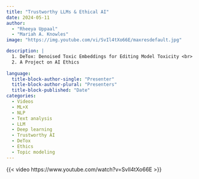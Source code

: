 ```yaml
---
title: "Trustworthy LLMs & Ethical AI"
date: 2024-05-11
author: 
  - "Rheeya Uppaal"
  - "Mariah A. Knowles"
image: "https://img.youtube.com/vi/SvIl4tXo66E/maxresdefault.jpg"

description: |
  1. DeTox: Denoised Toxic Embeddings for Editing Model Toxicity <br>
  2. A Project on AI Ethics
  
language: 
  title-block-author-single: "Presenter"
  title-block-author-plural: "Presenters"
  title-block-published: "Date"
categories:
  - Videos
  - ML+X
  - NLP
  - Text analysis
  - LLM
  - Deep learning
  - Trustworthy AI
  - DeTox
  - Ethics
  - Topic modeling
---
```


{{< video https://www.youtube.com/watch?v=SvIl4tXo66E >}}
